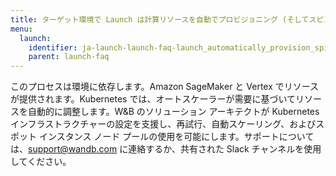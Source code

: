 ```yaml
---
title: ターゲット環境で Launch は計算リソースを自動でプロビジョニング (そしてスピンダウン) できますか?
menu:
  launch:
    identifier: ja-launch-launch-faq-launch_automatically_provision_spin_compute_resources_target_environment
    parent: launch-faq
---
```


このプロセスは環境に依存します。Amazon SageMaker と Vertex でリソースが提供されます。Kubernetes では、オートスケーラーが需要に基づいてリソースを自動的に調整します。W&B のソリューション アーキテクトが Kubernetes インフラストラクチャーの設定を支援し、再試行、自動スケーリング、およびスポット インスタンス ノード プールの使用を可能にします。サポートについては、support@wandb.com に連絡するか、共有された Slack チャンネルを使用してください。